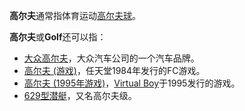 '''高尔夫'''通常指体育运动[[高尔夫球|高尔夫球]]。

'''高尔夫'''或'''Golf'''还可以指：
* [[大众高尔夫|大众高尔夫]]，大众汽车公司的一个汽车品牌。
* [[高尔夫_(游戏)|高尔夫 (游戏)]]，任天堂1984年发行的FC游戏。
* [[高尔夫_(1995年游戏)|高尔夫 (1995年游戏)]]，[[Virtual_Boy|Virtual Boy]]于1995发行的游戏。
* [[629型潜艇|629型潜艇]]，又名高尔夫级。

{{disambig|Golf|Cat=三字译名消歧义}}